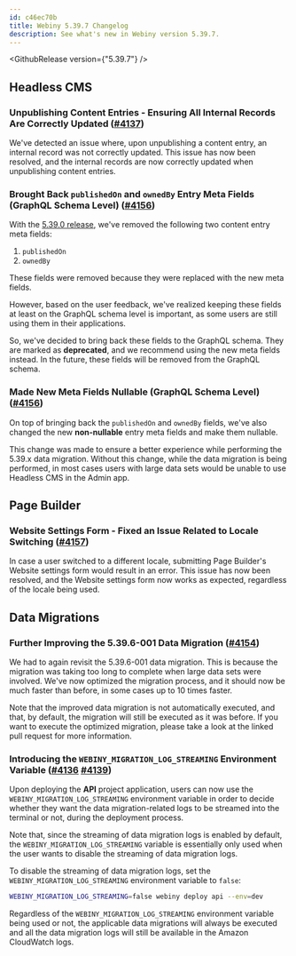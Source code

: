 ```yaml
---
id: c46ec70b
title: Webiny 5.39.7 Changelog
description: See what's new in Webiny version 5.39.7.
---
```



<GithubRelease version={"5.39.7"} />

## Headless CMS

### Unpublishing Content Entries - Ensuring All Internal Records Are Correctly Updated ([#4137](https://github.com/webiny/webiny-js/pull/4137))

We've detected an issue where, upon unpublishing a content entry, an internal record was not correctly updated. This issue has now been resolved, and the internal records are now correctly updated when unpublishing content entries.

### Brought Back `publishedOn` and `ownedBy` Entry Meta Fields (GraphQL Schema Level) ([#4156](https://github.com/webiny/webiny-js/pull/4156))

With the [5.39.0 release](/docs/release-notes/5.39.0/changelog), we've removed the following two content entry meta fields:

1. `publishedOn`
2. `ownedBy` 

These fields were removed because they were replaced with the new meta fields. 

However, based on the user feedback, we've realized keeping these fields at least on the GraphQL schema level is important, as some users are still using them in their applications.

So, we've decided to bring back these fields to the GraphQL schema. They are marked as **deprecated**, and we recommend using the new meta fields instead. In the future, these fields will be removed from the GraphQL schema. 

### Made New Meta Fields Nullable (GraphQL Schema Level) ([#4156](https://github.com/webiny/webiny-js/pull/4156))

On top of bringing back the `publishedOn` and `ownedBy` fields, we've also changed the new **non-nullable** entry meta fields and make them nullable.

This change was made to ensure a better experience while performing the 5.39.x data migration. Without this change, while the data migration is being performed, in most cases users with large data sets would be unable to use Headless CMS in the Admin app.

## Page Builder

### Website Settings Form - Fixed an Issue Related to Locale Switching ([#4157](https://github.com/webiny/webiny-js/pull/4157))

In case a user switched to a different locale, submitting Page Builder's Website settings form would result in an error. This issue has now been resolved, and the Website settings form now works as expected, regardless of the locale being used. 

## Data Migrations

### Further Improving the 5.39.6-001 Data Migration ([#4154](https://github.com/webiny/webiny-js/pull/4154))

We had to again revisit the 5.39.6-001 data migration. This is because the migration was taking too long to complete when large data sets were involved. We've now optimized the migration process, and it should now be much faster than before, in some cases up to 10 times faster.

Note that the improved data migration is not automatically executed, and that, by default, the migration will still be executed as it was before. If you want to execute the optimized migration, please take a look at the linked pull request for more information.

### Introducing the `WEBINY_MIGRATION_LOG_STREAMING` Environment Variable ([#4136](https://github.com/webiny/webiny-js/pull/4136) [#4139](https://github.com/webiny/webiny-js/pull/4139))

Upon deploying the **API** project application, users can now use the `WEBINY_MIGRATION_LOG_STREAMING` environment variable in order to decide whether they want the data migration-related logs to be streamed into the terminal or not, during the deployment process.

Note that, since the streaming of data migration logs is enabled by default, the `WEBINY_MIGRATION_LOG_STREAMING` variable is essentially only used when the user wants to disable the streaming of data migration logs.

To disable the streaming of data migration logs, set the `WEBINY_MIGRATION_LOG_STREAMING` environment variable to `false`:

```bash
WEBINY_MIGRATION_LOG_STREAMING=false webiny deploy api --env=dev
```

<Alert type="info">

  Regardless of the `WEBINY_MIGRATION_LOG_STREAMING` environment variable being used or not, the applicable data migrations will always be executed and all the data migration logs will still be available in the Amazon CloudWatch logs.

</Alert>
